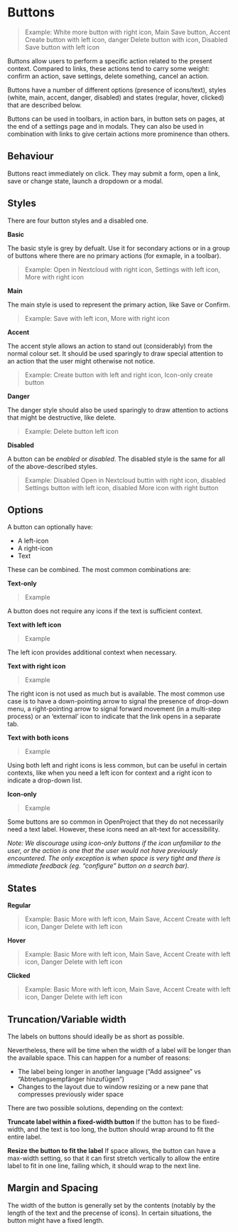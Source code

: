 
<Meta title="Blocks/Buttons" />

# Buttons

> Example: White more button with right icon, Main Save button, Accent Create button with left icon, danger Delete button with icon, Disabled Save button with left icon

Buttons allow users to perform a specific action related to the present context. Compared to links, these actions tend to carry some weight: confirm an action, save settings, delete something, cancel an action.

Buttons have a number of different options (presence of icons/text), styles (white, main, accent, danger, disabled) and states (regular, hover, clicked) that are described below.

Buttons can be used in toolbars, in action bars, in button sets on pages, at the end of a settings page and in modals. They can also be used in combination with links to give certain actions more prominence than others.

## Behaviour

Buttons react immediately on click. They may submit a form, open a link, save or change state, launch a dropdown or a modal.

## Styles

There are four button styles and a disabled one.

**Basic**

The basic style is grey by defualt. Use it for secondary actions or in a group of buttons where there are no primary actions (for exmaple, in a toolbar).

> Example: Open in Nextcloud with right icon, Settings with left icon, More with right icon

**Main**

The main style is used to represent the primary action, like Save or Confirm.

> Example: Save with left icon, More with right icon

**Accent**

The accent style allows an action to stand out (considerably) from the normal colour set. It should be used sparingly to draw special attention to an action that the user might otherwise not notice.

> Example: Create button with left and right icon, Icon-only create button

**Danger**

The danger style should also be used sparingly to draw attention to actions that might be destructive, like delete.

> Example: Delete button left icon

**Disabled**

A button can be *enabled* or *disabled*. The disabled style is the same for all of the above-described styles.

> Example: Disabled Open in Nextcloud buttin with right icon, disabled Settings button with left icon, disabled More icon with right button

## Options

A button can optionally have:

- A left-icon
- A right-icon
- Text

These can be combined. The most common combinations are:

**Text-only**

> Example

A button does not require any icons if the text is sufficient context.

**Text with left icon**

> Example

The left icon provides additional context when necessary.

**Text with right icon**

> Example

The right icon is not used as much but is available. The most common use case is to have a down-pointing arrow to signal the presence of drop-down menu, a right-pointing arrow to signal forward movement (in a multi-step process) or an ‘external’ icon to indicate that the link opens in a separate tab.

**Text with both icons**

> Example

Using both left and right icons is less common, but can be useful in certain contexts, like when you need a left icon for context and a right icon to indicate a drop-down list.

**Icon-only**

> Example

Some buttons are so common in OpenProject that they do not necessarily need a text label. However, these icons need an alt-text for accessibility.

_Note: We discourage using icon-only buttons if the icon unfamiliar to the user, or the action is one that the user would not have previously encountered. The only exception is when space is very tight and there is immediate feedback (eg. “configure” button on a search bar)._

## States

**Regular**

>Example: Basic More with left icon, Main Save, Accent Create with left icon, Danger Delete with left icon

**Hover**

>Example: Basic More with left icon, Main Save, Accent Create with left icon, Danger Delete with left icon

**Clicked**

>Example: Basic More with left icon, Main Save, Accent Create with left icon, Danger Delete with left icon

## Truncation/Variable width

The labels on buttons should ideally be as short as possible. 

Nevertheless, there will be time when the width of a label will be longer than the available space. This can happen for a number of reasons:

- The label being longer in another language (“Add assignee” vs “Abtretungsempfänger hinzufügen”)
- Changes to the layout due to window resizing or a new pane that compresses previously wider space

There are two possible solutions, depending on the context:

**Truncate label within a fixed-width button**
If the button has to be fixed-width, and the text is too long, the button should wrap around to fit the entire label.

**Resize the button to fit the label**
If space allows, the button can have a max-width setting, so that it can first stretch vertically to allow the entire label to fit in one line, failing which, it should wrap to the next line.

## Margin and Spacing

The width of the button is generally set by the contents (notably by the length of the text and the precense of icons). In certain situations, the button might have a fixed length.